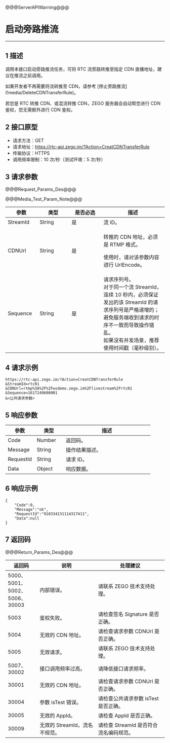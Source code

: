 <style>
table th:nth-of-type(1) {width: 20%;}
table {width: 100%;}
</style>

@@@ServerAPIWarning@@@

# 启动旁路推流

---

## 1 描述

调用本接口启动旁路推流任务，可将 RTC 流旁路转推至指定 CDN 直播地址，建议在推流之前调用。

如果开发者不再需要将流转推至 CDN，请参考 [停止旁路推流\](!media/DeleteCDNTransferRule)。

<div class="mk-warning">

若您是 RTC 转推 CDN、或混流转推 CDN，ZEGO 服务器会自动帮您进行 CDN 鉴权，您无需额外进行 CDN 鉴权。
</div>



## 2 接口原型

- 请求方法：GET
- 请求地址：https://rtc-api.zego.im/?Action=CreatCDNTransferRule
- 传输协议：HTTPS
- 调用频率限制：10 次/秒（测试环境：5 次/秒）

## 3 请求参数

@@@Request_Params_Des@@@

@@@Media_Test_Param_Note@@@

<table>
<colgroup>
<col style="width: 20%">
<col style="width: 20%">
<col style="width: 20%">
<col style="width: 40%">
</colgroup>
<thead>
  <tr>
    <th>参数</th>
    <th>类型</th>
    <th>是否必选</th>
    <th>描述</th>
  </tr>
</thead>
<tbody>
  <tr>
    <td>StreamId</td>
    <td>String</td>
    <td>是</td>
    <td>流 ID。</td>
  </tr>
  <tr>
    <td>CDNUrl</td>
    <td>String</td>
    <td>是</td>
    <td><p>转推的 CDN 地址，必须是 RTMP 格式。</p><p>使用时，请对该参数内容进行 UrlEncode。</p></td>
  </tr>
  <tr>
    <td>Sequence</td>
    <td>String</td>
    <td>是</td>
    <td>请求序列号。<div class="mk-warning">对于同一个流 StreamId，连续 10 秒内，必须保证发出的该 StreamId 的请求序列号是严格递增的；避免服务端收到请求的时序不一致而导致操作错乱。</div>如果没有并发场景，推荐使用时间戳（毫秒级别）。</td>
  </tr>
</tbody>
</table>


## 4 请求示例

```
https://rtc-api.zego.im/?Action=CreatCDNTransferRule
&StreamId=rtc01
&CDNUrl=rtmp%3A%2F%2Fwsdemo.zego.im%2Flivestream%2Frtc01
&Sequence=1617249600001
&<公共请求参数>
```

## 5 响应参数


<table>
<colgroup>
<col style="width: 20%">
<col style="width: 20%">
<col style="width: 60%">
</colgroup>
<thead>
  <tr>
    <th>参数</th>
    <th>类型</th>
    <th>描述</th>
  </tr>
</thead>
<tbody>
  <tr>
    <td>Code</td>
    <td>Number</td>
    <td>返回码。</td>
  </tr>
  <tr>
    <td>Message</td>
    <td>String</td>
    <td>操作结果描述。</td>
  </tr>
  <tr>
    <td>RequestId</td>
    <td>String</td>
    <td>请求 ID。</td>
  </tr>
  <tr>
    <td>Data</td>
    <td> Object</td>
    <td>响应数据。</td>
  </tr>
</tbody>
</table>


## 6 响应示例

```
{
    "Code":0,
    "Message":"ok",
    "RequestId":"918334131114317411",
    "Data":null
}
```

## 7 返回码

@@@Return_Params_Des@@@

|返回码|说明|处理建议|
|-----|------|-----|
| 5000、5001、5002、5006、30003 | 内部错误。 | 请联系 ZEGO 技术支持处理。|
| 5003 | 鉴权失败。 | 请检查签名 Signature 是否正确。|
| 5004 | 无效的 CDN 地址。| 请检查请求参数 CDNUrl 是否正确。|
| 5005 | 无效请求。| 请联系 ZEGO 技术支持处理。|
| 5007、30002 | 接口调用频率过高。| 请降低接口请求频率。|
| 30001 | 无效的 CDN 地址。| 请检查请求参数 CDNUrl 是否正确。|
| 30004 | 参数 isTest 错误。| 请检查公共请求参数 isTest 是否正确。|
| 30005 | 无效的 AppId。 | 请检查 AppId 是否正确。|
| 30009 | 无效的 StreamId，流名不规范。 | 请检查 StreamId 是否符合流名编码规范。|
